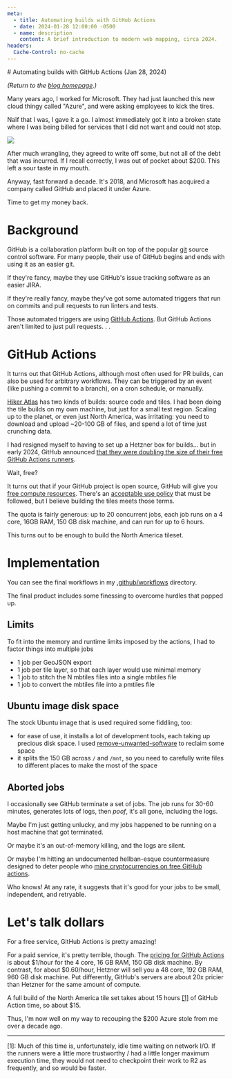 ```yaml
---
meta:
  - title: Automating builds with GitHub Actions
  - date: 2024-01-28 12:00:00 -0500
  - name: description
    content: A brief introduction to modern web mapping, circa 2024.
headers:
  Cache-Control: no-cache
---
```


<div className="frame">
# Automating builds with GitHub Actions (Jan 28, 2024)

_(Return to the [blog homepage](/blog/).)_

Many years ago, I worked for Microsoft. They had just launched this new cloud thingy called "Azure", and were asking employees to kick the tires.

Naïf that I was, I gave it a go. I almost immediately got it into a broken state where I was being billed for services that I did not want and could not stop.

<div className="flex justify-center items-center">
  <img src="/wtf-azure.png"/>
</div>

After much wrangling, they agreed to write off some, but not all of the debt that was incurred. If I recall correctly, I was out of pocket about $200. This left a sour taste in my mouth.

Anyway, fast forward a decade. It's 2018, and Microsoft has acquired a company called GitHub and placed it under Azure.

Time to get my money back.

# Background

GitHub is a collaboration platform built on top of the popular [git](https://en.wikipedia.org/wiki/Git) source control software. For many people, their use of GitHub begins and ends with using it as an easier git.

If they're fancy, maybe they use GitHub's issue tracking software as an easier JIRA.

If they're really fancy, maybe they've got some automated triggers that run on commits and pull requests to run linters and tests.

Those automated triggers are using [GitHub Actions](https://github.com/features/actions). But GitHub Actions aren't limited to just pull requests. . .

# GitHub Actions

It turns out that GitHub Actions, although most often used for PR builds, can also be used for arbitrary workflows. They can be triggered by an event (like pushing a commit to a branch), on a cron schedule, or manually.

[Hiker Atlas](https://www.hikeratlas.com/) has two kinds of builds: source code and tiles. I had been doing the tile builds on my own machine, but just for a small test region. Scaling up to the planet, or even just North America, was irritating: you need to download and upload ~20-100 GB of files, and spend a lot of time just crunching data.

I had resigned myself to having to set up a Hetzner box for builds... but in early 2024, GitHub announced [that they were doubling the size of their free GitHub Actions runners](https://github.blog/2024-01-17-github-hosted-runners-double-the-power-for-open-source/).

Wait, free?

It turns out that if your GitHub project is open source, GitHub will give you [free compute resources](https://docs.github.com/en/actions/learn-github-actions/usage-limits-billing-and-administration). There's an [acceptable use policy](https://docs.github.com/en/site-policy/github-terms/github-terms-for-additional-products-and-features#actions) that must be followed, but I believe building the tiles meets those terms.

The quota is fairly generous: up to 20 concurrent jobs, each job runs on a 4 core, 16GB RAM, 150 GB disk machine, and can run for up to 6 hours.

This turns out to be enough to build the North America tileset.

# Implementation

You can see the final workflows in my [.github/workflows](https://github.com/hikeratlas/basemap/tree/main/.github/workflows) directory.

The final product includes some finessing to overcome hurdles that popped up.

## Limits

To fit into the memory and runtime limits imposed by the actions, I had to factor things into multiple jobs

- 1 job per GeoJSON export
- 1 job per tile layer, so that each layer would use minimal memory
- 1 job to stitch the N mbtiles files into a single mbtiles file
- 1 job to convert the mbtiles file into a pmtiles file

## Ubuntu image disk space

The stock Ubuntu image that is used required some fiddling, too:

- for ease of use, it installs a lot of development tools, each taking up precious disk space. I used [remove-unwanted-software](https://github.com/AdityaGarg8/remove-unwanted-software) to reclaim some space
- it splits the 150 GB across `/` and `/mnt`, so you need to carefully write files to different places to make the most of the space

## Aborted jobs

I occasionally see GitHub terminate a set of jobs. The job runs for 30-60 minutes, generates lots of logs, then _poof_, it's all gone, including the logs.

Maybe I'm just getting unlucky, and my jobs happened to be running on a host machine that got terminated.

Or maybe it's an out-of-memory killing, and the logs are silent.

Or maybe I'm hitting an undocumented hellban-esque countermeasure designed to deter people who [mine cryptocurrencies on free GitHub actions](https://github.blog/2021-04-22-github-actions-update-helping-maintainers-combat-bad-actors/).

Who knows! At any rate, it suggests that it's good for your jobs to be small, independent, and retryable.

# Let's talk dollars

For a free service, GitHub Actions is pretty amazing!

For a paid service, it's pretty terrible, though. The [pricing for GitHub Actions](https://docs.github.com/en/billing/managing-billing-for-github-actions/about-billing-for-github-actions) is about $1/hour for the 4 core, 16 GB RAM, 150 GB disk machine. By contrast, for about $0.60/hour, Hetzner will sell you a 48 core, 192 GB RAM, 960 GB disk machine. Put differently, GitHub's servers are about 20x pricier than Hetzner for the same amount of compute.

A full build of the North America tile set takes about 15 hours [[1]](#fn1) of GitHub Action time, so about $15.

Thus, I'm now well on my way to recouping the $200 Azure stole from me over a decade ago.

<hr/>

<div id="fn1" className="text-sm">[1]: Much of this time is, unfortunately, idle time waiting on network I/O. If the runners were a little more trustworthy / had a little longer maximum execution time, they would not need to checkpoint their work to R2 as frequently, and so would be faster.</div>
</div>

